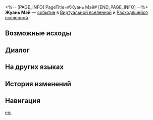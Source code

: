 <%-- [PAGE_INFO]
PageTitle=#Жуань Мэй#
[END_PAGE_INFO] --%>
{{Дополнить}}
{{ВВ Событие Инфобокс
|id                 = 11201
|Название           = 
|Изображение        = Событие ВВ Жуань Мэй.png
|Испытание_в_вв     = Неизвестно
|Испытание_в_рое    = Неизвестно
|Испытание_в_зиш    = Неизвестно
|Испытание_в_рв     = Неизвестно
|Испытание_в_облнеп = Неизвестно
|Требования         = 
|Пред               = 
|След               = 
|Упоминания         = 
|Порядок            = 072
|Порядок_рв         = 015
}}
'''Жуань Мэй''' — [[Расходящаяся вселенная/События|событие]] в [[Виртуальная вселенная|Виртуальной вселенной]] и [[Расходящаяся вселенная|Расходящейся вселенной]].

==Возможные исходы==
{{Возможные исходы
|Выбор_1 = Ты... Жуань Мэй?
|Результат_1 = Получить компоненты 3★: 10, а также космические фрагменты: 2&nbsp;000.
|Путь_1   = Жуань Мэй
|Режимы_1  = облнеп

|Выбор_2 = Ты... Жуань Мэй?
|Результат_2 = Получить все благословения Пути (Память/Небытие/Охота/Разрушение/Радость/Распространение/Эрудиция/Гармония) и космические фрагменты: 2&nbsp;000.
|Путь_2   = Жуань Мэй
|Режимы_2  = рв

|Выбор_3 = Ты... Жуань Мэй?
|Результат_3 = Получить все благословения Пути (Сохранение/Память/Небытие/Изобилие/Охота/Разрушение/Радость/Распространение) и космические фрагменты: 2&nbsp;000.
|Путь_3   = Жуань Мэй
|Режимы_3  = рой

|Выбор_4 = Ты... Жуань Мэй?
|Результат_4 = Получить все благословения Пути (Сохранение/Память/Небытие/Изобилие/Охота/Разрушение/Радость/Распространение/Эрудиция) и космические фрагменты: 2&nbsp;000.
|Путь_4   = Жуань Мэй
|Режимы_4  = вв,зиш

|Выбор_5 = Поклоняться Эону
|Результат_5 = Получить все благословения ((Сохранение/Память/Небытие/Изобилие/Охота/Разрушение/Радость/Распространение/Эрудиция)).
|Режимы_5  = вв,зиш

|Выбор_6 = Поклоняться Эону
|Результат_6 = Получить все благословения ((Сохранение/Память/Небытие/Изобилие/Охота/Разрушение/Радость/Распространение)).
|Режимы_6  = рой

|Выбор_7 = Поклоняться Эону
|Результат_7 = Получить все благословения ((Память/Небытие/Охота/Разрушение/Радость/Распространение/Эрудиция/Гармония)).
|Режимы_7  = рв

|Выбор_8 = Узнать истинную природу
|Результат_8 = Получить компоненты 3★: 10.
|Режимы_8  = облнеп

|Выбор_9 = Хочу много денег
|Результат_9 = Получить космические фрагменты: 2&nbsp;000.
}}

==Диалог==
{{Диалог Начало}}
:{{tx}}
{{Диалог Конец}}

==На других языках==
{{На других языках
|en   = Ruan Mei
|zhs  = 阮•梅
|zht  = 阮•梅
|ja   = ルアン・メェイ
|ko   = 완•매
|es   = Ruan Mei
|fr   = Ruan Mei
|ru   = Жуань Мэй
|th   = Ruan Mei
|vi   = Ruan Mei
|de   = Ruan Mei
|id   = Ruan Mei
|pt   = Ruan Mei
}}

==История изменений==
{{История изменений|3.5}}

==Навигация==
{{События ВВ Навбокс}}

[[en:]]